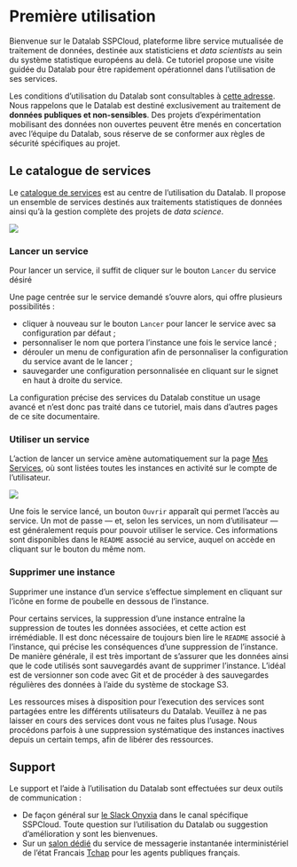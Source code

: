 # Première utilisation

Bienvenue sur le Datalab SSPCloud, plateforme libre service mutualisée de traitement de données, destinée aux statisticiens et _data scientists_ au sein du système statistique européens au delà. Ce tutoriel propose une visite guidée du Datalab pour être rapidement opérationnel dans l'utilisation de ses services.

::: {.callout-warning}
Les conditions d'utilisation du Datalab sont consultables à [cette adresse](https://datalab.sspcloud.fr/terms). Nous rappelons que le Datalab est destiné exclusivement au traitement de **données publiques et non-sensibles**. Des projets d'expérimentation mobilisant des données non ouvertes peuvent être menés en concertation avec l'équipe du Datalab, sous réserve de se conformer aux règles de sécurité spécifiques au projet.
:::

## Le catalogue de services

Le [catalogue de services](https://datalab.sspcloud.fr/catalog/ide) est au centre de l'utilisation du Datalab. Il propose un ensemble de services destinés aux traitements statistiques de données ainsi qu'à la gestion complète des projets de _data science_.

![](../img/catalog.png)

### Lancer un service

Pour lancer un service, il suffit de cliquer sur le bouton `Lancer` du service désiré

Une page centrée sur le service demandé s'ouvre alors, qui offre plusieurs possibilités :

* cliquer à nouveau sur le bouton `Lancer` pour lancer le service avec sa configuration par défaut ;
* personnaliser le nom que portera l'instance une fois le service lancé ;
* dérouler un menu de configuration afin de personnaliser la configuration du service avant de le lancer ;
* sauvegarder une configuration personnalisée en cliquant sur le signet en haut à droite du service.

::: {.callout-info}
La configuration précise des services du Datalab constitue un usage avancé et n'est donc pas traité dans ce tutoriel, mais dans d'autres pages de ce site documentaire.
:::

### Utiliser un service

L'action de lancer un service amène automatiquement sur la page [Mes Services](https://datalab.sspcloud.fr/my-services), où sont listées toutes les instances en activité sur le compte de l'utilisateur.

![](../img/services.png)

Une fois le service lancé, un bouton `Ouvrir` apparaît qui permet l'accès au service. Un mot de passe — et, selon les services, un nom d'utilisateur — est généralement requis pour pouvoir utiliser le service. Ces informations sont disponibles dans le `README` associé au service, auquel on accède en cliquant sur le bouton du même nom.

### Supprimer une instance

Supprimer une instance d'un service s'effectue simplement en cliquant sur l'icône en forme de poubelle en dessous de l'instance.

::: {.callout-caution}
Pour certains services, la suppression d'une instance entraîne la suppression de toutes les données associées, et cette action est irrémédiable. Il est donc nécessaire de toujours bien lire le `README` associé à l'instance, qui précise les conséquences d'une suppression de l'instance. De manière générale, il est très important de s'assurer que les données ainsi que le code utilisés sont sauvegardés avant de supprimer l'instance. L'idéal est de versionner son code avec Git et de procéder à des sauvegardes régulières des données à l'aide du système de stockage S3.
:::

::: {.callout-caution}
Les ressources mises à disposition pour l'execution des services sont partagées entre les différents utilisateurs du Datalab. Veuillez à ne pas laisser en cours des services dont vous ne faites plus l'usage. Nous procédons parfois à une suppression systématique des instances inactives depuis un certain temps, afin de libérer des ressources.
:::

## Support

Le support et l'aide à l'utilisation du Datalab sont effectuées sur deux outils de communication :

* De façon général sur [le Slack Onyxia](https://join.slack.com/t/3innovation/shared_invite/zt-1bo6y53oy-Y~zKzR2SRg37pq5oYgiPuA) dans le canal spécifique SSPCloud. Toute question sur l'utilisation du Datalab ou suggestion d'amélioration y sont les bienvenues.
* Sur un [salon dédié](https://matrix.to/#/#SSPCloudXDpAw6v:agent.finances.tchap.gouv.fr) du service de messagerie instantanée interministériel de l'état Francais [Tchap](https://www.tchap.gouv.fr) pour les agents publiques français.
